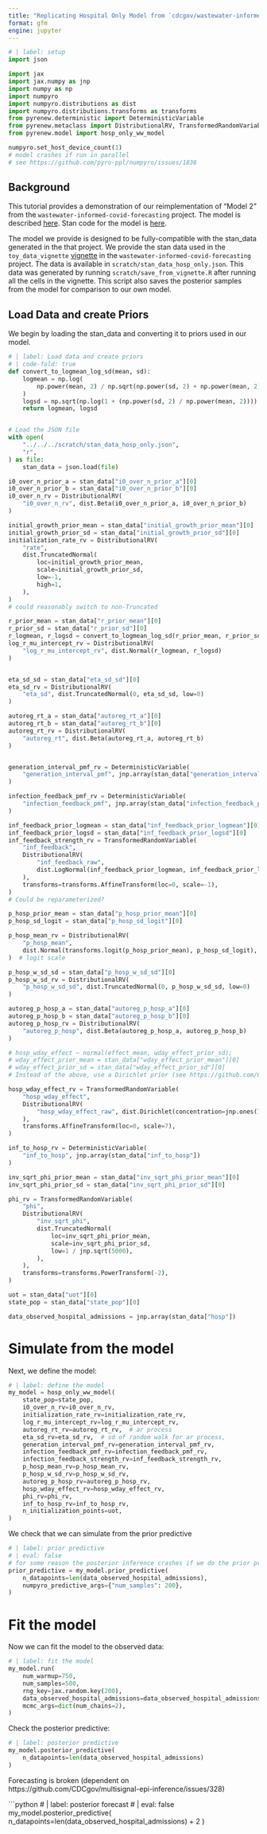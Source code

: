 ```yaml
---
title: "Replicating Hospital Only Model from `cdcgov/wastewater-informed-covid-forecasting"`
format: gfm
engine: jupyter
---
```


```python
# | label: setup
import json

import jax
import jax.numpy as jnp
import numpy as np
import numpyro
import numpyro.distributions as dist
import numpyro.distributions.transforms as transforms
from pyrenew.deterministic import DeterministicVariable
from pyrenew.metaclass import DistributionalRV, TransformedRandomVariable
from pyrenew.model import hosp_only_ww_model

numpyro.set_host_device_count(1)
# model crashes if run in parallel
# see https://github.com/pyro-ppl/numpyro/issues/1836
```

## Background

This tutorial provides a demonstration of our reimplementation of "Model 2" from the `wastewater-informed-covid-forecasting` project.
The model is described [here](https://github.com/CDCgov/wastewater-informed-covid-forecasting/blob/prod/model_definition.md).
Stan code for the model is [here](https://github.com/CDCgov/wastewater-informed-covid-forecasting/blob/prod/cfaforecastrenewalww/inst/stan/renewal_ww_hosp_site_level_inf_dynamics.stan).

The model we provide is designed to be fully-compatible with the stan_data generated in the that project.
We provide the stan data used in the `toy_data_vignette` [vignette](https://github.com/CDCgov/wastewater-informed-covid-forecasting/blob/prod/cfaforecastrenewalww/vignettes/toy_data_vignette.Rmd) in the `wastewater-informed-covid-forecasting` project.
The data is available in `scratch/stan_data_hosp_only.json`.
This data was generated by running `scratch/save_from_vignette.R` after running all the cells in the vignette.
This script also saves the posterior samples from the model for comparison to our own model.

## Load Data and create Priors

We begin by loading the stan_data and converting it to priors used in our model.
```python
# | label: Load data and create priors
# | code-fold: true
def convert_to_logmean_log_sd(mean, sd):
    logmean = np.log(
        np.power(mean, 2) / np.sqrt(np.power(sd, 2) + np.power(mean, 2))
    )
    logsd = np.sqrt(np.log(1 + (np.power(sd, 2) / np.power(mean, 2))))
    return logmean, logsd


# Load the JSON file
with open(
    "../../../scratch/stan_data_hosp_only.json",
    "r",
) as file:
    stan_data = json.load(file)

i0_over_n_prior_a = stan_data["i0_over_n_prior_a"][0]
i0_over_n_prior_b = stan_data["i0_over_n_prior_b"][0]
i0_over_n_rv = DistributionalRV(
    "i0_over_n_rv", dist.Beta(i0_over_n_prior_a, i0_over_n_prior_b)
)

initial_growth_prior_mean = stan_data["initial_growth_prior_mean"][0]
initial_growth_prior_sd = stan_data["initial_growth_prior_sd"][0]
initialization_rate_rv = DistributionalRV(
    "rate",
    dist.TruncatedNormal(
        loc=initial_growth_prior_mean,
        scale=initial_growth_prior_sd,
        low=-1,
        high=1,
    ),
)
# could reasonably switch to non-Truncated

r_prior_mean = stan_data["r_prior_mean"][0]
r_prior_sd = stan_data["r_prior_sd"][0]
r_logmean, r_logsd = convert_to_logmean_log_sd(r_prior_mean, r_prior_sd)
log_r_mu_intercept_rv = DistributionalRV(
    "log_r_mu_intercept_rv", dist.Normal(r_logmean, r_logsd)
)


eta_sd_sd = stan_data["eta_sd_sd"][0]
eta_sd_rv = DistributionalRV(
    "eta_sd", dist.TruncatedNormal(0, eta_sd_sd, low=0)
)

autoreg_rt_a = stan_data["autoreg_rt_a"][0]
autoreg_rt_b = stan_data["autoreg_rt_b"][0]
autoreg_rt_rv = DistributionalRV(
    "autoreg_rt", dist.Beta(autoreg_rt_a, autoreg_rt_b)
)


generation_interval_pmf_rv = DeterministicVariable(
    "generation_interval_pmf", jnp.array(stan_data["generation_interval"])
)

infection_feedback_pmf_rv = DeterministicVariable(
    "infection_feedback_pmf", jnp.array(stan_data["infection_feedback_pmf"])
)

inf_feedback_prior_logmean = stan_data["inf_feedback_prior_logmean"][0]
inf_feedback_prior_logsd = stan_data["inf_feedback_prior_logsd"][0]
inf_feedback_strength_rv = TransformedRandomVariable(
    "inf_feedback",
    DistributionalRV(
        "inf_feedback_raw",
        dist.LogNormal(inf_feedback_prior_logmean, inf_feedback_prior_logsd),
    ),
    transforms=transforms.AffineTransform(loc=0, scale=-1),
)
# Could be reparameterized?

p_hosp_prior_mean = stan_data["p_hosp_prior_mean"][0]
p_hosp_sd_logit = stan_data["p_hosp_sd_logit"][0]

p_hosp_mean_rv = DistributionalRV(
    "p_hosp_mean",
    dist.Normal(transforms.logit(p_hosp_prior_mean), p_hosp_sd_logit),
)  # logit scale

p_hosp_w_sd_sd = stan_data["p_hosp_w_sd_sd"][0]
p_hosp_w_sd_rv = DistributionalRV(
    "p_hosp_w_sd_sd", dist.TruncatedNormal(0, p_hosp_w_sd_sd, low=0)
)

autoreg_p_hosp_a = stan_data["autoreg_p_hosp_a"][0]
autoreg_p_hosp_b = stan_data["autoreg_p_hosp_b"][0]
autoreg_p_hosp_rv = DistributionalRV(
    "autoreg_p_hosp", dist.Beta(autoreg_p_hosp_a, autoreg_p_hosp_b)
)

# hosp_wday_effect ~ normal(effect_mean, wday_effect_prior_sd);
# wday_effect_prior_mean = stan_data["wday_effect_prior_mean"][0]
# wday_effect_prior_sd = stan_data["wday_effect_prior_sd"][0]
# Instead of the above, use a Dirichlet prior (see https://github.com/CDCgov/ww-inference-model/issues/42)

hosp_wday_effect_rv = TransformedRandomVariable(
    "hosp_wday_effect",
    DistributionalRV(
        "hosp_wday_effect_raw", dist.Dirichlet(concentration=jnp.ones(7))
    ),
    transforms.AffineTransform(loc=0, scale=7),
)

inf_to_hosp_rv = DeterministicVariable(
    "inf_to_hosp", jnp.array(stan_data["inf_to_hosp"])
)

inv_sqrt_phi_prior_mean = stan_data["inv_sqrt_phi_prior_mean"][0]
inv_sqrt_phi_prior_sd = stan_data["inv_sqrt_phi_prior_sd"][0]

phi_rv = TransformedRandomVariable(
    "phi",
    DistributionalRV(
        "inv_sqrt_phi",
        dist.TruncatedNormal(
            loc=inv_sqrt_phi_prior_mean,
            scale=inv_sqrt_phi_prior_sd,
            low=1 / jnp.sqrt(5000),
        ),
    ),
    transforms=transforms.PowerTransform(-2),
)

uot = stan_data["uot"][0]
state_pop = stan_data["state_pop"][0]

data_observed_hospital_admissions = jnp.array(stan_data["hosp"])
```

# Simulate from the model

Next, we define the model:

```python
# | label: define the model
my_model = hosp_only_ww_model(
    state_pop=state_pop,
    i0_over_n_rv=i0_over_n_rv,
    initialization_rate_rv=initialization_rate_rv,
    log_r_mu_intercept_rv=log_r_mu_intercept_rv,
    autoreg_rt_rv=autoreg_rt_rv,  # ar process
    eta_sd_rv=eta_sd_rv,  # sd of random walk for ar process,
    generation_interval_pmf_rv=generation_interval_pmf_rv,
    infection_feedback_pmf_rv=infection_feedback_pmf_rv,
    infection_feedback_strength_rv=inf_feedback_strength_rv,
    p_hosp_mean_rv=p_hosp_mean_rv,
    p_hosp_w_sd_rv=p_hosp_w_sd_rv,
    autoreg_p_hosp_rv=autoreg_p_hosp_rv,
    hosp_wday_effect_rv=hosp_wday_effect_rv,
    phi_rv=phi_rv,
    inf_to_hosp_rv=inf_to_hosp_rv,
    n_initialization_points=uot,
)
```


We check that we can simulate from the prior predictive
```python
# | label: prior predictive
# | eval: false
# for some reason the posterior inference crashes if we do the prior predictive first
prior_predictive = my_model.prior_predictive(
    n_datapoints=len(data_observed_hospital_admissions),
    numpyro_predictive_args={"num_samples": 200},
)
```

# Fit the model

Now we can fit the model to the observed data:
```python
# | label: fit the model
my_model.run(
    num_warmup=750,
    num_samples=500,
    rng_key=jax.random.key(200),
    data_observed_hospital_admissions=data_observed_hospital_admissions,
    mcmc_args=dict(num_chains=2),
)
```

Check the posterior predictive:

```python
# | label: posterior predictive
my_model.posterior_predictive(
    n_datapoints=len(data_observed_hospital_admissions)
)
```

Forecasting is broken (dependent on https://github.com/CDCgov/multisignal-epi-inference/issues/328)

```python
# | label: posterior forecast
# | eval: false
my_model.posterior_predictive(
    n_datapoints=len(data_observed_hospital_admissions) + 2
)
